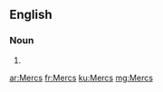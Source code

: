 ==English==

===Noun===
{{head|en|noun plural form}}

# {{plural of|Merc|lang=en}}

[[ar:Mercs]]
[[fr:Mercs]]
[[ku:Mercs]]
[[mg:Mercs]]
